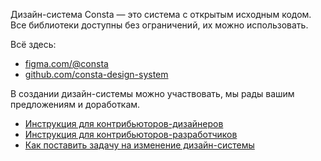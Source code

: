 Дизайн-система Consta — это система с открытым исходным кодом.
Все библиотеки доступны без ограничений, их можно использовать.

Всё здесь:

- [figma.com/@consta](https://www.figma.com/@consta)
- [github.com/consta-design-system](https://github.com/consta-design-system)

В создании дизайн-системы можно участвовать, мы рады вашим предложениям и доработкам.

- [Инструкция для контрибьюторов-дизайнеров](##LIBS.LIB.STAND.TAB/lib:portal/stand:contributers-owerview/tab:design)
- [Инструкция для контрибьюторов-разработчиков](##LIBS.LIB.STAND.TAB/lib:portal/stand:contributers-owerview/tab:dev)
- [Как поставить задачу на изменение дизайн-системы](##LIBS.LIB.STAND/lib:portal/stand:contributers-issue)
